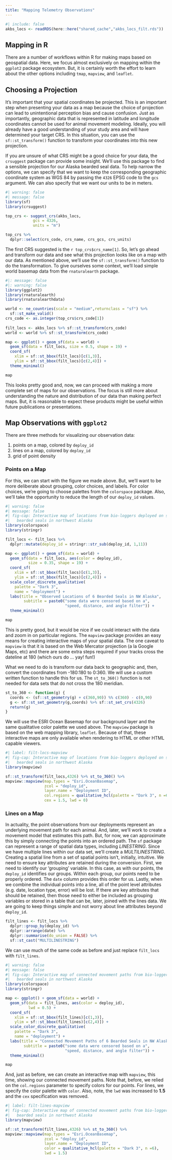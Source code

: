 ```yaml
---
title: "Mapping Telemetry Observations"
---
```


```r
#| include: false
akbs_locs <- readRDS(here::here("shared_cache","akbs_locs_filt.rds"))
```

## Mapping in R

There are a number of workflows within R for making maps based on geospatial
data. Here, we focus almost exclusively on mapping within the `ggplot2`
package ecosystem. But, it is certainly worth the effort to learn about the
other options including `tmap`, `mapview`, and `leaflet`.

## Choosing a Projection

It's important that your spatial coordinates be projected. This is an important
step when presenting your data as a map because the choice of projection can
lead to unintentional perception bias and cause confusion. Just as importantly,
geographic data that is represented in latitude and longitude coordinates cannot
be used for animal movement modeling. Ideally, you will already have a good
understanding of your study area and will have determined your target CRS. In
this situation, you can use the `sf::st_transform()` function to transform your
coordinates into this new projection.

If you are unsure of what CRS might be a good choice for your data, the
`crsuggest` package can provide some insight. We'll use this package to
find a sensible projection for our Alaska bearded seal data. To help narrow
the options, we can specify that we want to keep the corresponding geographic
coordinate system as WGS 84 by passing the `4326` EPSG code to the `gcs`
argument. We can also specify that we want our units to be in meters.

```r
#| warning: false
#| message: false
library(sf)
library(crsuggest)

top_crs <- suggest_crs(akbs_locs,
            gcs = 4326,
            units = "m")

top_crs %>% 
  dplyr::select(crs_code, crs_name, crs_gcs, crs_units)
```
 The first CRS suggested is the `r top_crs$crs_name[1]`. So, let's go ahead
 and transform our data and see what this projection looks like on a map with
 our data. As mentioned above, we'll use the `sf::st_transform()` function
 to do the transformation. To give ourselves some context, we'll load simple
 world basemap data from the `rnaturalearth` package.
 
```r
#|: message: false
#|: warning: false
library(ggplot2)
library(rnaturalearth)
library(rnaturalearthdata)

world <- ne_countries(scale = "medium",returnclass = "sf") %>% 
  sf::st_make_valid()
crs_code <- as.integer(top_crs$crs_code[1])
 
filt_locs <- akbs_locs %>% sf::st_transform(crs_code)
world <- world %>% sf::st_transform(crs_code) 

map <- ggplot() + geom_sf(data = world) +
  geom_sf(data = filt_locs, size = 0.5, shape = 19) + 
  coord_sf(
    xlim = sf::st_bbox(filt_locs)[c(1,3)],
    ylim = sf::st_bbox(filt_locs)[c(2,4)]) +
  theme_minimal()

map
```
 
This looks pretty good and, now, we can proceed with making a more complete
set of maps for our observations. The focus is still more about understanding
the nature and distribution of our data than making perfect maps. But, it
is reasonable to expect these products might be useful within future
publications or presentations.

## Map Observations with `ggplot2`

There are three methods for visualizing our observation data:

1. points on a map, colored by `deploy_id`
2. lines on a map, colored by `deploy_id`
3. grid of point density

### Points on a Map

For this, we can start with the figure we made above. But, we'll want to be more
deliberate about grouping, color choices, and labels. For color choices, we're
going to choose palettes from the `colorspace` package. Also, we'll take the
opportunity to reduce the length of our `deploy_id` values.

```r
#| warning: false
#| message: false
#| fig-cap: Interactive map of locations from bio-loggers deployed on six
#|   bearded seals in northwest Alaska
library(colorspace)
library(stringr)

filt_locs <- filt_locs %>% 
  dplyr::mutate(deploy_id = stringr::str_sub(deploy_id, 1,11))

map <- ggplot() + geom_sf(data = world) +
  geom_sf(data = filt_locs, aes(color = deploy_id),
          size = 0.35, shape = 19) + 
  coord_sf(
    xlim = sf::st_bbox(filt_locs)[c(1,3)],
    ylim = sf::st_bbox(filt_locs)[c(2,4)]) +
  scale_color_discrete_qualitative(
    palette = "Dark 3",
    name = "deployment") +
  labs(title = "Observed Locations of 6 Bearded Seals in NW Alaska",
        subtitle = paste0("some data were censored based on a",
                          "speed, distance, and angle filter")) +
  theme_minimal()

map

```

This is pretty good, but it would be nice if we could interact with the data and
zoom in on particular regions. The `mapview` package provides an easy means for
creating interactive maps of your spatial data. The one caveat to `mapview` is
that it is based on the Web Mercator projection (a la Google Maps, etc) and
there are some extra steps required if your tracks cross the dateline at 180
(which ours do ... yay! fun!)

What we need to do is transform our data back to geographic and, then,
convert the coordinates from -180:180 to 0:360. We will use a custom
written function to handle this for us. The `st_to_360()` function
is not needed for data sets that do not cross the 180 meridian.

```r
st_to_360 <- function(g) {
  coords <- (sf::st_geometry(g) + c(360,90)) %% c(360) - c(0,90)
  g <- sf::st_set_geometry(g,coords) %>% sf::st_set_crs(4326)
  return(g)
}
```

We will use the ESRI Ocean Basemap for our background layer and the same
qualitative color palette we used above. The `mapview` package is based on the
web mapping library, `leaflet`. Because of that, these interactive maps are
only available when rendering to HTML or other HTML capable viewers. 

```r
#| label: filt-locs-mapview
#| fig-cap: Interactive map of locations from bio-loggers deployed on six
#|   bearded seals in northwest Alaska
library(mapview)

sf::st_transform(filt_locs,4326) %>% st_to_360() %>% 
mapview::mapview(map.types = "Esri.OceanBasemap",
                 zcol = "deploy_id",
                 layer.name = "Deployment ID",
                 col.regions = qualitative_hcl(palette = "Dark 3", n =6),
                 cex = 1.5, lwd = 0)
```

### Lines on a Map

In actuality, the point observations from our deployments represent an 
underlying movement path for each animal. And, later, we'll work to create
a movement model that estimates this path. But, for now, we can approximate
this by simply connecting the points into an ordered path. The `sf` package
can represent a range of spatial data types, including _LINESTRING_. Since we have
multiple lines within our data set, we'll create a _MULTILINESTRING_. Creating
a spatial line from a set of spatial points isn't, initially, intuitive. We need
to ensure key attributes are retained during the conversion. First, we need to
identify our 'grouping' variable. In this case, as with our points, the 
`deploy_id` identifies our groups. Within each group, our points need to be
properly ordered. The `date` column provides this order for us. Lastly, when
we combine the individual points into a line, all of the point level attributes
(e.g. date, location type, error) will be lost. If there are key attributes
that should be retained, then those need to either be included as grouping
variables or stored in a table that can be, later, joined with the lines
data. We are going to keep things simple and not worry about line attributes
beyond `deploy_id`.

```r
filt_lines <- filt_locs %>% 
  dplyr::group_by(deploy_id) %>% 
  dplyr::arrange(date) %>% 
  dplyr::summarise(do_union = FALSE) %>% 
  sf::st_cast("MULTILINESTRING")
```

We can use much of the same code as before and just replace `filt_locs` with
`filt_lines`.

```r
#| warning: false
#| message: false
#| fig-cap: Interactive map of connected movement paths from bio-loggers deployed on six
#|   bearded seals in northwest Alaska
library(colorspace)
library(stringr)

map <- ggplot() + geom_sf(data = world) +
  geom_sf(data = filt_lines, aes(color = deploy_id),
          lwd = 0.5) + 
  coord_sf(
    xlim = sf::st_bbox(filt_lines)[c(1,3)],
    ylim = sf::st_bbox(filt_lines)[c(2,4)]) +
  scale_color_discrete_qualitative(
    palette = "Dark 3",
    name = "deployment") +
  labs(title = "Connected Movement Paths of 6 Bearded Seals in NW Alaska",
        subtitle = paste0("some data were censored based on a",
                          "speed, distance, and angle filter")) +
  theme_minimal()

map

```

And, just as before, we can create an interactive map with `mapview`, this
time, showing our connected movement paths. Note that, before, we relied on the
`col.regions` parameter to specify colors for our points. For lines, we specify
the color palette with `color`. Also, note, the `lwd` was increased to **1.5**
and the `cex` specification was removed.

```r
#| label: filt-lines-mapview
#| fig-cap: Interactive map of connected movement paths from bio-loggers deployed on six
#|   bearded seals in northwest Alaska
library(mapview)

sf::st_transform(filt_lines,4326) %>% st_to_360() %>% 
mapview::mapview(map.types = "Esri.OceanBasemap",
                 zcol = "deploy_id",
                 layer.name = "Deployment ID",
                 color = qualitative_hcl(palette = "Dark 3", n =6),
                 lwd = 1.5)
```



